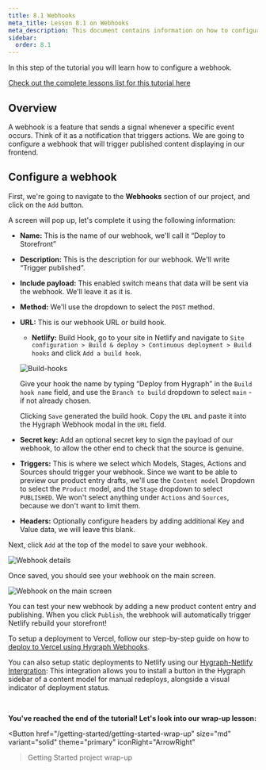 ```yaml
---
title: 8.1 Webhooks
meta_title: Lesson 8.1 on Webhooks
meta_description: This document contains information on how to configure a webhook
sidebar:
  order: 8.1
---
```



<Card theme="info" title="Lesson 7.3 - Frontend connection: Preview URL">

In this step of the tutorial you will learn how to configure a webhook.

[Check out the complete lessons list for this tutorial here](/getting-started/onboarding-overview#what-you-will-learn)

</Card>

## Overview

A webhook is a feature that sends a signal whenever a specific event occurs. Think of it as a notification that triggers actions. We are going to configure a webhook that will trigger published content displaying in our frontend.

## Configure a webhook

First, we're going to navigate to the **Webhooks** section of our project, and click on the `Add` button.

A screen will pop up, let's complete it using the following information:

- **Name:** This is the name of our webhook, we'll call it “Deploy to Storefront”
- **Description:** This is the description for our webhook. We'll write “Trigger published”.
- **Include payload:** This enabled switch means that data will be sent via the webhook. We'll leave it as it is.
- **Method:** We'll use the dropdown to select the `POST` method.
- **URL:** This is our webhook URL or build hook.

  - **Netlify:** Build Hook, go to your site in Netlify and navigate to `Site configuration > Build & deploy > Continuous deployment > Build hooks` and click `Add a build hook`.

  ![Build-hooks](/images/getting-started/webhooks-build-hooks.png)

  Give your hook the name by typing “Deploy from Hygraph” in the `Build hook name` field, and use the `Branch to build` dropdown to select `main` - if not already chosen.

  Clicking `Save` generated the build hook. Copy the `URL` and paste it into the Hygraph Webhook modal in the `URL` field.

- **Secret key:** Add an optional secret key to sign the payload of our webhook, to allow the other end to check that the source is genuine.
- **Triggers:** This is where we select which Models, Stages, Actions and Sources should trigger your webhook. Since we want to be able to preview our product entry drafts, we'll use the `Content model` Dropdown to select the `Product` model, and the `Stage` dropdown to select `PUBLISHED`. We won't select anything under `Actions` and `Sources`, because we don't want to limit them.
- **Headers:** Optionally configure headers by adding additional Key and Value data, we will leave this blank.

Next, click `Add` at the top of the model to save your webhook.

![Webhook details](/images/getting-started/webhooks-hygraph-ui.png)

Once saved, you should see your webhook on the main screen.

![Webhook on the main screen](/images/getting-started/webhooks-build-to-netlify.png)

You can test your new webhook by adding a new product content entry and publishing. When you click `Publish`, the webhook will automatically trigger Netlify rebuild your storefront!

To setup a deployment to Vercel, follow our step-by-step guide on how to [deploy to Vercel using Hygraph Webhooks](/guides/webhooks/trigger-static-build).

<Card theme="info" title="Quick Tip">

You can also setup static deployments to Netlify using our [Hygraph-Netlify Intergration](/integrations/connect-netlify): This integration allows you to install a button in the Hygraph sidebar of a content model for manual redeploys, alongside a visual indicator of deployment status.

</Card>

&nbsp;

**You've reached the end of the tutorial! Let's look into our wrap-up lesson:**

<Button
  href="/getting-started/getting-started-wrap-up"
  size="md"
  variant="solid"
  theme="primary"
  iconRight="ArrowRight"
>Getting Started project wrap-up</Button>